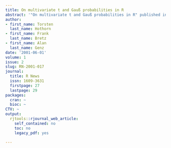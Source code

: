 ```yaml
---
title: On multivariate t and Gauß probabilities in R
abstract: '"On multivariate t and Gauß probabilities in R" published in R News.'
author:
- first_name: Torsten
  last_name: Hothorn
- first_name: Frank
  last_name: Bretz
- first_name: Alan
  last_name: Genz
date: '2001-06-01'
volume: 1
issue: 2
slug: RN-2001-017
journal:
  title: R News
  issn: 1609-3631
  firstpage: 27
  lastpage: 29
packages:
  cran: ~
  bioc: ~
CTV: ~
output:
  rjtools::rjournal_web_article:
    self_contained: no
    toc: no
    legacy_pdf: yes

---
```

